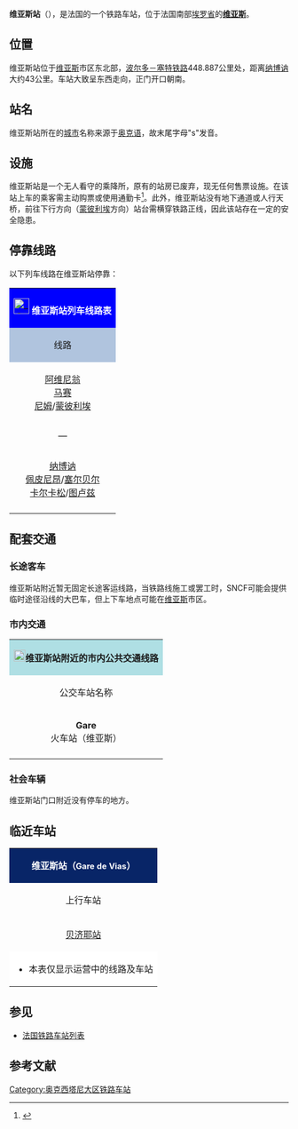 {{Infobox station
| name          =[[File:Sncf-logo.svg|32x32px]]维亚斯站<br>{{lang|fr|Gare de Vias}} 
| type          = [[法国铁路|法国铁路]]
| image = File:Vue Exterieure de la Gare de Vias.jpg
|image_caption = 维亚斯站老站房
| address       = {{FRA}}[[埃罗省|埃罗省]][[维亚斯|维亚斯]]
| latd          = 43
| latm          = 18
| lats          = 57
| latNS         = N
| longd         = 3
| longm         = 25
| longs         = 31
| longEW        = E
| operator = [[File:_Sncf-logo.svg|32x32px]]
| coordinates_display = yes
| iso_region    = FR
| line          = 
* [[波尔多－塞特铁路|波尔多－塞特铁路]]
| structure           = 地面
| levels              = 1层
| platform      = 2
| tracks        = 2
| elevation = 3米
| opened        = 1857年1月19日
| rebuilt = 
| status = 使用中
| closed        = 
| passengers= 4,733人次<ref>{{Cite web|url=https://ressources.data.sncf.com/explore/dataset/frequentation-gares/?sort=voyageurs_2014&q=vias|title=Fréquentation en gares|accessdate=2017-02-14|author=SNCF|date=|language=法语|publisher=SNCF Open Data|archive-date=2019-01-22|archive-url=https://web.archive.org/web/20190122133249/https://ressources.data.sncf.com/explore/dataset/frequentation-gares/?sort=voyageurs_2014&q=vias|dead-url=no}}</ref>
| pass_year= 2015年
| ADA                 = 
| station_type = 乘降所
| connections = 
* {{link-fr|阿格德城市公共交通|Réseau de bus Cap'bus}}
| route_map =
| map_locator   = 
| note =
| services = [[法国大区列车|TER]]
}}

'''维亚斯站'''（{{lang-fr|Gare de Vias}}），是法国的一个铁路车站，位于法国南部[[埃罗省|埃罗省]]的'''[[维亚斯|维亚斯]]'''。

==位置==

维亚斯站位于[[维亚斯|维亚斯]]市区东北部，[[波尔多－塞特铁路|波尔多－塞特铁路]]448.887公里处，距离[[纳博讷站|纳博讷]]大约43公里。车站大致呈东西走向，正门开口朝南。

==站名==

维亚斯站所在的[[维亚斯|城市]]名称来源于[[奥克语|奥克语]]，故末尾字母"s"发音。

==设施==

维亚斯站是一个无人看守的乘降所，原有的站房已废弃，现无任何售票设施。在该站上车的乘客需主动购票或使用通勤卡<ref>{{Cite web|url=https://www.ter.sncf.com/languedoc-roussillon/gares/87781260/Vias/pratique|title=HALTE FERROVIAIRE VIAS|accessdate=2017-02-14|author=SNCF|date=|language=法语|publisher=TER Languedoc-Roussillon|archive-date=2016-08-21|archive-url=https://web.archive.org/web/20160821165529/http://www.ter.sncf.com/languedoc-roussillon/gares/87781260/Vias/pratique|dead-url=no}}</ref>。此外，维亚斯站没有地下通道或人行天桥，前往下行方向（[[蒙彼利埃圣罗克站|蒙彼利埃]]方向）站台需横穿铁路正线，因此该站存在一定的安全隐患。

== 停靠线路 ==

{{动态列表|最后更新时间：2017年2月14日。本章节内容仅供参考，不排除因施工或罢工而引发的临时性变更。欢迎修正和补充}}

以下列车线路在维亚斯站停靠：

{| class="wikitable mw-collapsible" 
|colspan="5" style="background:#0000FF" align="center" |[[File:_Sncf-logo.svg|28x28px]] <font color=#FFFFFF>'''维亚斯站列车线路表'''</font>
|-
!style="background:#B0C4DE"| 线路
!style="background:#B0C4DE"|车种
!style="background:#B0C4DE"|上一站
!style="background:#B0C4DE"|下一站
!style="background:#B0C4DE"|大致运行频率{{noteTag|name=noteA}}
|-
|align="center"|<div style="display:inline-block; text-align:center; vertical-align:middle;">[[阿维尼翁中央站|阿维尼翁]]<br>[[马赛圣夏勒站|马赛]]<br>[[尼姆站|尼姆]]/[[蒙彼利埃圣罗克站|蒙彼利埃]]</div> — <div style="display:inline-block; text-align:center; vertical-align:middle;">[[纳博讷站|纳博讷]]<br>[[佩皮尼昂站|佩皮尼昂]]/[[塞尔贝尔站|塞尔贝尔]]<br>[[卡尔卡松站|卡尔卡松]]/[[图卢兹马塔比奥站|图卢兹]]</div>
| rowspan="1" align="center"|'''[[法国大区列车|TER]]'''
|[[阿格德站|阿格德]]
|[[贝济耶站|贝济耶]]
|每天6趟左右
|-
|colspan="5" style="background:#FFFFFF"|{{noteFoot|1=
{{noteTag|name=noteA|1=在本栏中，往返1次为"1趟"；周末及节假日列车数量可能会减少或停运}}
}}
|}

==配套交通==
===长途客车===

维亚斯站附近暂无固定长途客运线路，当铁路线施工或罢工时，SNCF可能会提供临时途径沿线的大巴车，但上下车地点可能在[[维亚斯|维亚斯]]市区。

===市内交通===

{| class="wikitable mw-collapsible" 
|colspan="3" align="center" style="background:#AFDFE4"|[[File:Bus-logo.svg|21x21px]]'''维亚斯站附近的市内公共交通线路'''
|-
!align="center" |公交车站名称
!align="center" |位置
!align="center" |停靠线路{{noteTag|name=noteA}}<ref>{{Cite web|url=http://www.capbus.fr/Pratique/Plans-du-reseau|title=Plan du réseau|accessdate=2017-02-14|author=Cap'bus|date=|language=法语|publisher=Cap'bus|archive-date=2017-02-03|archive-url=https://web.archive.org/web/20170203143751/http://www.capbus.fr/Pratique/Plans-du-reseau|dead-url=yes}}</ref>
|-
|'''Gare'''<br>火车站（维亚斯）
|维亚斯站门口
|6路{{noteTag|name=noteA}}、12路{{noteTag|name=noteA}}
|-
|colspan="3" style="background:#FFFFFF"|{{noteFoot|1=
{{noteTag|name=noteA|1=周日及节假日停运。其中6路为定制公交，需提前预定，仅工作日运行}}
}}
|}

===社会车辆===

维亚斯站门口附近没有停车的地方。

==临近车站==

{|class="wikitable mw-collapsible" style="margin: 0 auto; width:42em;"
|colspan="3"  style="background:#082567" align="center"|<font color=#FFFFFF>'''维亚斯站（<span style="font-size:11pt;">Gare de Vias</span>）'''</font>
|-
!上行车站
!线路
!下行车站
|-
|align="center" |[[贝济耶站|贝济耶站]]
|align="center" |'''[[波尔多－塞特铁路|波尔多－塞特铁路]]'''{{noteTag|name=noteA}}
|align="center" |[[阿格德站|阿格德站]]
|-
|colspan="3" style="background:#FFFFFF"|{{noteFoot|1=
{{noteTag|name=noteA|1=注：波尔多－塞特铁路历史上由南方铁路公司修建，该铁路以波尔多为起点，因此波尔多前往塞特方向全程均为下行。而现有的法国铁路系统则均以巴黎作为原点。本表尊重原始铁路数据，但事实上，途径波尔多－塞特铁路一线的列车以[[纳博讷站|纳博讷站]]为转折点，前往塞特方向转为上行}}
}}
*本表仅显示运营中的线路及车站
|}

==参见==
* [[法国铁路车站列表|法国铁路车站列表]]

== 参考文献 ==
{{Reflist}}

[[Category:奥克西塔尼大区铁路车站|Category:奥克西塔尼大区铁路车站]]